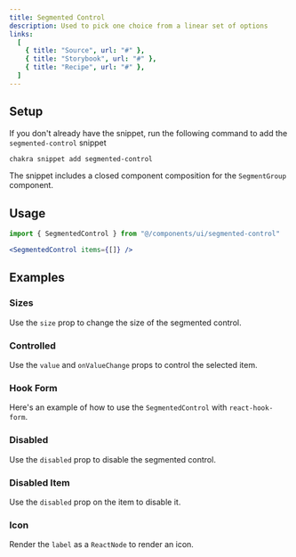 ```yaml
---
title: Segmented Control
description: Used to pick one choice from a linear set of options
links:
  [
    { title: "Source", url: "#" },
    { title: "Storybook", url: "#" },
    { title: "Recipe", url: "#" },
  ]
---
```


<ExampleTabs name="segmented-control-basic" />

## Setup

If you don't already have the snippet, run the following command to add the
`segmented-control` snippet

```sh
chakra snippet add segmented-control
```

The snippet includes a closed component composition for the `SegmentGroup`
component.

## Usage

```jsx
import { SegmentedControl } from "@/components/ui/segmented-control"
```

```jsx
<SegmentedControl items={[]} />
```

## Examples

### Sizes

Use the `size` prop to change the size of the segmented control.

<ExampleTabs name="segmented-control-with-sizes" />

### Controlled

Use the `value` and `onValueChange` props to control the selected item.

<ExampleTabs name="segmented-control-controlled" />

### Hook Form

Here's an example of how to use the `SegmentedControl` with `react-hook-form`.

<ExampleTabs name="segmented-control-with-hook-form" />

### Disabled

Use the `disabled` prop to disable the segmented control.

<ExampleTabs name="segmented-control-with-disabled" />

### Disabled Item

Use the `disabled` prop on the item to disable it.

<ExampleTabs name="segmented-control-with-disabled-item" />

### Icon

Render the `label` as a `ReactNode` to render an icon.

<ExampleTabs name="segmented-control-with-icon" />
